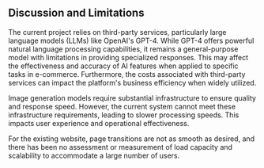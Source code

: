 ## Discussion and Limitations

The current project relies on third-party services, particularly large language models (LLMs) like OpenAI's GPT-4. While GPT-4 offers powerful natural language processing capabilities, it remains a general-purpose model with limitations in providing specialized responses. This may affect the effectiveness and accuracy of AI features when applied to specific tasks in e-commerce. Furthermore, the costs associated with third-party services can impact the platform's business efficiency when widely utilized.

Image generation models require substantial infrastructure to ensure quality and response speed. However, the current system cannot meet these infrastructure requirements, leading to slower processing speeds. This impacts user experience and operational effectiveness.

For the existing website, page transitions are not as smooth as desired, and there has been no assessment or measurement of load capacity and scalability to accommodate a large number of users.
